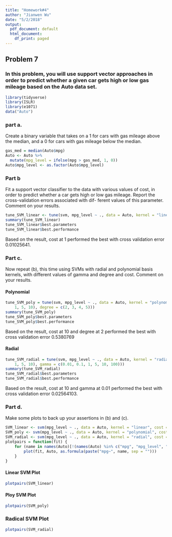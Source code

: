 ```yaml
---
title: "Homework#4"
author: "Jianwen Wu"
date: "5/2/2018"
output:
  pdf_document: default
  html_document:
    df_print: paged
---
```


## Problem 7

### In this problem, you will use support vector approaches in order to predict whether a given car gets high or low gas mileage based on the Auto data set.

```r
library(tidyverse)
library(ISLR)
library(e1071)
data("Auto")
```


### part a.

Create a binary variable that takes on a 1 for cars with gas mileage above the median, and a 0 for cars with gas mileage below the median.

```r
gas_med = median(Auto$mpg)
Auto <- Auto %>%
  mutate(mpg_level = ifelse(mpg > gas_med, 1, 0))
Auto$mpg_level <- as.factor(Auto$mpg_level)
```


### Part b

Fit a support vector classifier to the data with various values of cost, in order to predict whether a car gets high or low gas mileage. Report the cross-validation errors associated with dif- ferent values of this parameter. Comment on your results.

```r
tune_SVM_linear <- tune(svm, mpg_level ~ ., data = Auto, kernel = "linear", ranges = list(cost = c(0.01, 0.1, 1, 5, 10, 100, 1000)))
summary(tune_SVM_linear)
tune_SVM_linear$best.parameters
tune_SVM_linear$best.performance
```

Based on the result, cost at 1 performed the best with cross validation error 0.01025641.


### Part c.

Now repeat (b), this time using SVMs with radial and polynomial basis kernels, with different values of gamma and degree and cost. Comment on your results.

#### Polynomial
```r
tune_SVM_poly = tune(svm, mpg_level ~ ., data = Auto, kernel = "polynomial", ranges = list(cost = c(0.1, 
    1, 5, 10), degree = c(2, 3, 4, 5)))
summary(tune_SVM_poly)
tune_SVM_poly$best.parameters
tune_SVM_poly$best.performance
```

Based on the result, cost at 10 and degree at 2 performed the best with cross validation error 0.5380769

#### Radial

```r
tune_SVM_radial = tune(svm, mpg_level ~ ., data = Auto, kernel = "radial", ranges = list(cost = c(0.1, 
    1, 5, 10), gamma = c(0.01, 0.1, 1, 5, 10, 100)))
summary(tune_SVM_radial)
tune_SVM_radial$best.parameters
tune_SVM_radial$best.performance
```

Based on the result, cost at 10 and gamma at 0.01 performed the best with cross validation error 0.02564103.


### Part d.

Make some plots to back up your assertions in (b) and (c).

```r
SVM_linear <- svm(mpg_level ~ ., data = Auto, kernel = "linear", cost = 1)
SVM_poly <- svm(mpg_level ~ ., data = Auto, kernel = "polynomial", cost = 10, degree = 2)
SVM_radial <- svm(mpg_level ~ ., data = Auto, kernel = "radial", cost = 10, gamma = 0.01)
plotpairs = function(fit) {
    for (name in names(Auto)[!(names(Auto) %in% c("mpg", "mpg_level", "name"))]) {
        plot(fit, Auto, as.formula(paste("mpg~", name, sep = "")))
    }
}
```

#### Linear SVM Plot
```r
plotpairs(SVM_linear)
```

#### Ploy SVM Plot

```r
plotpairs(SVM_poly)


```

### Radical SVM Plot
```r
plotpairs(SVM_radial)

```
